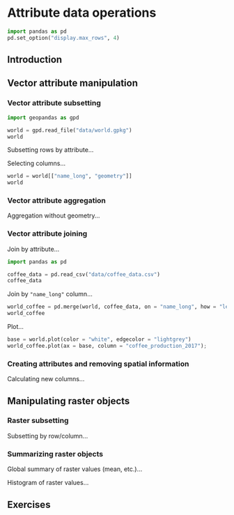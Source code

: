 # Attribute data operations {#attr}

```python
import pandas as pd
pd.set_option("display.max_rows", 4)
```

## Introduction

## Vector attribute manipulation

### Vector attribute subsetting

```python
import geopandas as gpd
```

```python
world = gpd.read_file("data/world.gpkg")
world
```

Subsetting rows by attribute...

Selecting columns...

```python
world = world[["name_long", "geometry"]]
world
```

### Vector attribute aggregation

Aggregation without geometry...

### Vector attribute joining

Join by attribute...

```python
import pandas as pd
```

```python
coffee_data = pd.read_csv("data/coffee_data.csv")
coffee_data
```

Join by `"name_long"` column...

```python
world_coffee = pd.merge(world, coffee_data, on = "name_long", how = "left")
world_coffee
```

Plot... 

```python
base = world.plot(color = "white", edgecolor = "lightgrey")
world_coffee.plot(ax = base, column = "coffee_production_2017");
```


### Creating attributes and removing spatial information

Calculating new columns...

## Manipulating raster objects

### Raster subsetting

Subsetting by row/column...

### Summarizing raster objects

Global summary of raster values (mean, etc.)...

Histogram of raster values...

## Exercises